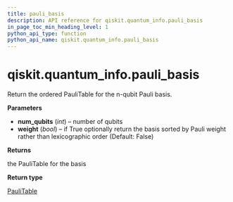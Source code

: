 ```yaml
---
title: pauli_basis
description: API reference for qiskit.quantum_info.pauli_basis
in_page_toc_min_heading_level: 1
python_api_type: function
python_api_name: qiskit.quantum_info.pauli_basis
---
```


# qiskit.quantum\_info.pauli\_basis

<Function id="qiskit.quantum_info.pauli_basis" github="https://github.com/qiskit/qiskit/tree/stable/0.17/qiskit/quantum_info/operators/symplectic/pauli_utils.py" signature="pauli_basis(num_qubits, weight=False)">
  Return the ordered PauliTable for the n-qubit Pauli basis.

  **Parameters**

  *   **num\_qubits** (*int*) – number of qubits
  *   **weight** (*bool*) – if True optionally return the basis sorted by Pauli weight rather than lexicographic order (Default: False)

  **Returns**

  the PauliTable for the basis

  **Return type**

  [PauliTable](qiskit.quantum_info.PauliTable "qiskit.quantum_info.PauliTable")
</Function>

